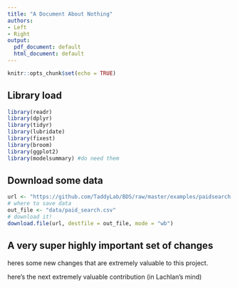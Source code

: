 ```yaml
---
title: "A Document About Nothing"
authors:
- Left
- Right
output:
  pdf_document: default
  html_document: default
---
```


```r
knitr::opts_chunk$set(echo = TRUE)
```

## Library load

```r
library(readr)
library(dplyr)
library(tidyr)
library(lubridate)
library(fixest)
library(broom)
library(ggplot2)
library(modelsummary) #do need them
```


## Download some data 

```r
url <- "https://github.com/TaddyLab/BDS/raw/master/examples/paidsearch.csv"
# where to save data
out_file <- "data/paid_search.csv"
# download it!
download.file(url, destfile = out_file, mode = "wb")
```


## A very super highly important set of changes 



heres some new changes that are extremely valuable to this project.

here's the next extremely valuable contribution (in Lachlan's mind)